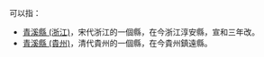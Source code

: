 '''{{PAGENAME}}'''可以指：
* [[青溪縣_(浙江)|青溪縣 (浙江)]]，宋代浙江的一個縣，在今浙江淳安縣，宣和三年改。
* [[青溪縣_(貴州)|青溪縣 (貴州)]]，清代貴州的一個縣，在今貴州鎮遠縣。
{{Disambiguation|Cat=三字中国县名消歧义}}